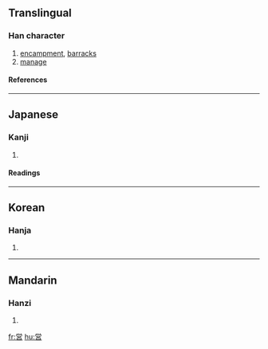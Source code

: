{{see|營}}

==Translingual==
===Han character===
{{Han char|rn=30|rad=口|as=09|sn=12|four=|canj=火月口竹口 (FBRHR), 火月口口 (FBRR)}}
# [[encampment]], [[barracks]]
# [[manage]]
====References====
{{Han ref|kx=0201.121|dkj=04025|dj=0424.040|hdz=10661.081|uh=55B6|ud=21942}}
----
==Japanese==
===Kanji===
{{ja-kanji|grade=5|rs=口09}}
# {{defn|Japanese}} 
====Readings====
{{ja-readings|on=[[えい]] (ei)|kun=[[いとなむ]] (itonamu), [[いとなみ]] (itonami)}}
----
==Korean==
===Hanja===
{{ko-hanja|hangeul=영|rv=yeong|mr=yŏng}}
# {{defn|Korean}}
----
==Mandarin==
===Hanzi===
{{cmn-hanzi|pin=[[yíng]] (ying2)|wg=ying<sup>2</sup>}}
# {{defn|Mandarin}}

[[fr:営]]
[[hu:営]]